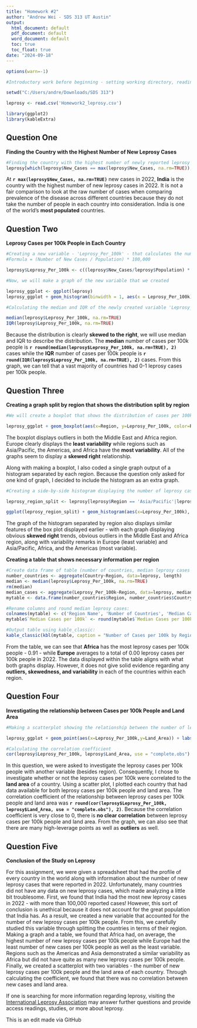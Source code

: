 ---
title: "Homework #2"
author: "Andrew Wei - SDS 313 UT Austin"
output:
  html_document: default
  pdf_document: default
  word_document: default
  toc: true
  toc_float: true
date: "2024-09-18"
---

```{r setup, include=FALSE}
options(warn=-1)
```

```{r}
#Introductory work before beginning - setting working directory, reading spreadsheet, calling libraries

setwd("C:/Users/andre/Downloads/SDS 313")

leprosy <- read.csv('Homework2_leprosy.csv')

library(ggplot2)
library(kableExtra)
```

## **Question One**

**Finding the Country with the Highest Number of New Leprosy Cases**

```{r}
#Finding the country with the highest number of newly reported leprosy cases in 2022
leprosy[which(leprosy$New_Cases == max(leprosy$New_Cases, na.rm=TRUE)),]

```

At **`r max(leprosy$New_Cases, na.rm=TRUE)`** new cases in 2022, **India** is the country with the highest number of new leprosy cases in 2022. It is not a fair comparison to look at the raw number of cases when comparing prevalence of the disease across different countries because they do not take the number of people in each country into consideration. India is one of the world's **most populated** countries.

## **Question Two**

**Leprosy Cases per 100k People in Each Country**

```{r}
#Creating a new variable - 'Leprosy_Per_100k' - that calculates the number of new cases per 100k population in each country
#Formula = (Number of New Cases / Population) * 100,000

leprosy$Leprosy_Per_100k <- c((leprosy$New_Cases/leprosy$Population) * 100000)
```

```{r}
#Now, we will make a graph of the new variable that we created

leprosy_ggplot <- ggplot(leprosy)
leprosy_ggplot + geom_histogram(binwidth = 1, aes(x = Leprosy_Per_100k)) + labs(title='Distribution of Leprosy Cases per 100k Population', x='Leprosy Cases per 100k', y='Count')
```

```{r}
#Calculating the median and IQR of the newly created variable 'Leprosy_Per_100k'

median(leprosy$Leprosy_Per_100k, na.rm=TRUE)
IQR(leprosy$Leprosy_Per_100k, na.rm=TRUE)

```

Because the distribution is clearly **skewed to the right**, we will use median and IQR to describe the distribution. The **median** number of cases per 100k people is **`r round(median(leprosy$Leprosy_Per_100k, na.rm=TRUE), 2)`** cases while the **IQR** number of cases per 100k people is **`r round(IQR(leprosy$Leprosy_Per_100k, na.rm=TRUE), 2)`** cases. From this graph, we can tell that a vast majority of countries had 0-1 leprosy cases per 100k people.

## **Question Three**

**Creating a graph split by region that shows the distribution split by region**

```{r}
#We will create a boxplot that shows the distribution of cases per 100k people split by region 

leprosy_ggplot + geom_boxplot(aes(x=Region, y=Leprosy_Per_100k, color=Region)) + labs(title='Boxplots of Cases per 100k People Split by Region', x='Region', y='Leprosy Cases per 100k People') + coord_flip()
```

The boxplot displays outliers in both the Middle East and Africa region. Europe clearly displays the **least variability** while regions such as Asia/Pacific, the Americas, and Africa have the **most variability**. All of the graphs seem to display a **skewed right** relationship.

Along with making a boxplot, I also coded a single graph output of a histogram separated by each region. Because the question only asked for one kind of graph, I decided to include the histogram as an extra graph.

```{r}
#Creating a side-by-side histogram displaying the number of leprosy cases per 100k people in each of the five regions

leprosy_region_split <- leprosy[leprosy$Region == 'Asia/Pacific'|leprosy$Region == 'Africa'|leprosy$Region == 'Americas'|leprosy$Region == 'Europe'|leprosy$Region == 'Middle East',]

ggplot(leprosy_region_split) + geom_histogram(aes(x=Leprosy_Per_100k), binwidth=1) + facet_wrap(~Region) + labs(title='Boxplots of Cases per 100k People Split by Region', x='Region', y='Leprosy Cases per 100k People')
```

The graph of the histogram separated by region also displays similar features of the box plot displayed earlier - with each graph displaying obvious **skewed right** trends, obvious outliers in the Middle East and Africa region, along with variability remarks in Europe (least variable) and Asia/Pacific, Africa, and the Americas (most variable).

**Creating a table that shows necessary information per region**

```{r}
#Create data frame of table (number of countries, median leprosy cases per 100k people):
number_countries <- aggregate(Country~Region, data=leprosy, length)
median <- median(leprosy$Leprosy_Per_100k, na.rm=TRUE)
rm(median)
median_cases <- aggregate(Leprosy_Per_100k~Region, data=leprosy, median)
mytable <- data.frame(number_countries$Region, number_countries$Country, median_cases$Leprosy_Per_100k)

#Rename columns and round median leprosy cases:
colnames(mytable) <- c('Region Name', 'Number of Countries', 'Median Cases per 100k')
mytable$`Median Cases per 100k` <- round(mytable$`Median Cases per 100k`, 2)

#Output table using kable_classic:
kable_classic(kbl(mytable, caption = "Number of Cases per 100k by Region"), full_width = FALSE)
```

From the table, we can see that **Africa** has the most leprosy cases per 100k people - 0.91 - while **Europe** averages to a total of 0.00 leprosy cases per 100k people in 2022. The data displayed within the table aligns with what both graphs display. However, it does not give solid evidence regarding any **outliers, skewedness, and variability** in each of the countries within each region.

## **Question Four**

**Investigating the relationship between Cases per 100k People and Land Area**

```{r}
#Making a scatterplot showing the relationship between the number of leprosy cases per 200k people and land area of a country

leprosy_ggplot + geom_point(aes(x=Leprosy_Per_100k,y=Land_Area)) + labs(title='Relationship Between Leprosy Cases per 100k People and Land Area of Country', x='Leprosy Cases per 100k People', y='Land Area')

#Calculating the correlation coefficient
cor(leprosy$Leprosy_Per_100k, leprosy$Land_Area, use = "complete.obs")
```

In this question, we were asked to investigate the leprosy cases per 100k people with another variable (besides region). Consequently, I chose to investigate whether or not the leprosy cases per 100k were correlated to the **land area** of a country. Using a scatter plot, I plotted each country that had data available for both leprosy cases per 100k people and land area. The correlation coefficient of the relationship between leprosy cases per 100k people and land area was **`r round(cor(leprosy$Leprosy_Per_100k, leprosy$Land_Area, use = "complete.obs"), 2)`**. Because the correlation coefficient is very close to 0, there is **no clear correlation** between leprosy cases per 100k people and land area. From the graph, we can also see that there are many high-leverage points as well as **outliers** as well.

## **Question Five**

**Conclusion of the Study on Leprosy**

For this assignment, we were given a spreadsheet that had the profile of every country in the world along with information about the number of new leprosy cases that were reported in 2022. Unfortunately, many countries did not have any data on new leprosy cases, which made analyzing a little bit troublesome. First, we found that India had the most new leprosy cases in 2022 - with more than 100,000 reported cases! However, this sort of conclusion is unethical because it does not account for the great population that India has. As a result, we created a new variable that accounted for the number of new leprosy cases per 100k people. From this, we carefully studied this variable through splitting the countries in terms of their region. Making a graph and a table, we found that Africa had, on average, the highest number of new leprosy cases per 100k people while Europe had the least number of new cases per 100k people as well as the least variable. Regions such as the Americas and Asia demonstrated a similar variability as Africa but did not have quite as many new leprosy cases per 100k people. Finally, we created a scatterplot with two variables - the number of new leprosy cases per 100k people and the land area of each country. Through calculating the coefficient, we found that there was no correlation between new cases and land area.

If one is searching for more information regarding leprosy, visiting the [International Leprosy Association](https://leprosyhistory.org/) may answer further questions and provide access readings, studies, or more about leprosy.

This is an edit made via GitHub
